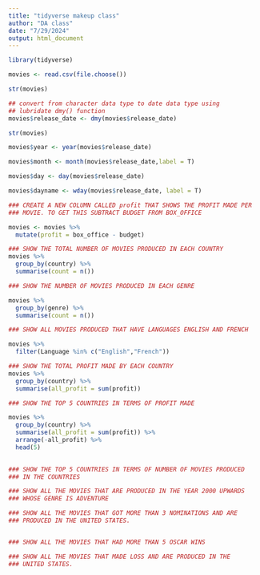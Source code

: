 ```yaml
---
title: "tidyverse makeup class"
author: "DA class"
date: "7/29/2024"
output: html_document
---
```


```r

library(tidyverse)

```

```r

movies <- read.csv(file.choose())
```

```r
str(movies)
```

```r
## convert from character data type to date data type using
## lubridate dmy() function
movies$release_date <- dmy(movies$release_date)
```


```r

str(movies)
```


```r
movies$year <- year(movies$release_date)
```

```r

movies$month <- month(movies$release_date,label = T)
```

```r
movies$day <- day(movies$release_date)
```


```r
movies$dayname <- wday(movies$release_date, label = T)
```



```r
### CREATE A NEW COLUMN CALLED profit THAT SHOWS THE PROFIT MADE PER 
### MOVIE. TO GET THIS SUBTRACT BUDGET FROM BOX_OFFICE

movies <- movies %>%
  mutate(profit = box_office - budget)
```


```r

### SHOW THE TOTAL NUMBER OF MOVIES PRODUCED IN EACH COUNTRY
movies %>%
  group_by(country) %>%
  summarise(count = n())
```

```r

### SHOW THE NUMBER OF MOVIES PRODUCED IN EACH GENRE

movies %>%
  group_by(genre) %>%
  summarise(count = n())
```


```r

### SHOW ALL MOVIES PRODUCED THAT HAVE LANGUAGES ENGLISH AND FRENCH

movies %>%
  filter(Language %in% c("English","French"))
```

```r
### SHOW THE TOTAL PROFIT MADE BY EACH COUNTRY
movies %>%
  group_by(country) %>%
  summarise(all_profit = sum(profit))

```


```r
### SHOW THE TOP 5 COUNTRIES IN TERMS OF PROFIT MADE

movies %>%
  group_by(country) %>%
  summarise(all_profit = sum(profit)) %>%
  arrange(-all_profit) %>%
  head(5)
  

```


```r
### SHOW THE TOP 5 COUNTRIES IN TERMS OF NUMBER OF MOVIES PRODUCED
### IN THE COUNTRIES

```

```r
### SHOW ALL THE MOVIES THAT ARE PRODUCED IN THE YEAR 2000 UPWARDS 
### WHOSE GENRE IS ADVENTURE


```


```r

### SHOW ALL THE MOVIES THAT GOT MORE THAN 3 NOMINATIONS AND ARE 
### PRODUCED IN THE UNITED STATES.



```


```r
### SHOW ALL THE MOVIES THAT HAD MORE THAN 5 OSCAR WINS

```


```r
### SHOW ALL THE MOVIES THAT MADE LOSS AND ARE PRODUCED IN THE 
### UNITED STATES.


```


```r

```

